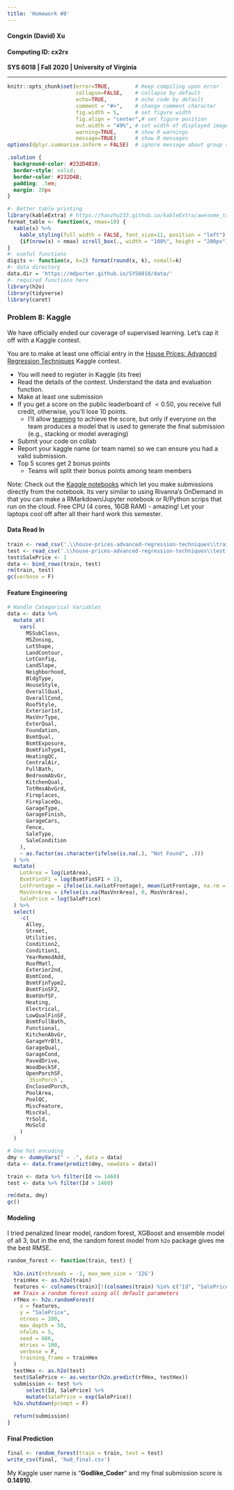```yaml
---
title: 'Homework #8'
---
```


#### Congxin (David) Xu
#### Computing ID: cx2rx

**SYS 6018 | Fall 2020 | University of Virginia **

*******************************************

<!--- Below are global settings for knitr. You can override any of them by adding the changes to individual chunks --->

```r
knitr::opts_chunk$set(error=TRUE,        # Keep compiling upon error
                      collapse=FALSE,    # collapse by default
                      echo=TRUE,         # echo code by default
                      comment = "#>",    # change comment character
                      fig.width = 5,     # set figure width
                      fig.align = "center",# set figure position
                      out.width = "49%", # set width of displayed images
                      warning=TRUE,      # show R warnings
                      message=TRUE)      # show R messages
options(dplyr.summarise.inform = FALSE)  # ignore message about group structure
```

<!--- Solution Region --->
```css
.solution {
  background-color: #232D4B10;
  border-style: solid;
  border-color: #232D4B;
  padding: .5em;
  margin: 20px
}
```


<!--- Load Required R packages here --->
```r
#- Better table printing
library(kableExtra) # https://haozhu233.github.io/kableExtra/awesome_table_in_html.html
format_table <- function(x, nmax=10) {
  kable(x) %>% 
    kable_styling(full_width = FALSE, font_size=11, position = "left") %>% 
    {if(nrow(x) > nmax) scroll_box(., width = "100%", height = "200px") else .}
}
#- useful functions
digits <- function(x, k=2) format(round(x, k), nsmall=k)
#- data directory
data.dir = 'https://mdporter.github.io/SYS6018/data/'
#- required functions here
library(h2o)
library(tidyverse)
library(caret)
```




### Problem 8: Kaggle 

We have officially ended our coverage of supervised learning. Let's cap it off with a Kaggle contest. 

You are to make at least one official entry in the [House Prices: Advanced Regression Techniques](https://www.kaggle.com/c/house-prices-advanced-regression-techniques/overview) Kaggle contest. 

- You will need to register in Kaggle (its free)
- Read the details of the contest. Understand the data and evaluation function.
- Make at least one submission
- If you get a score on the public leaderboard of $<0.50$, you receive full credit, otherwise, you'll lose 10 points. 
    - I'll allow [teaming](https://www.kaggle.com/c/house-prices-advanced-regression-techniques/team) to achieve the score, but only if everyone on the team produces a model that is used to generate the final submission (e.g., stacking or model averaging)
- Submit your code on collab
- Report your kaggle name (or team name) so we can ensure you had a valid submission. 
- Top 5 scores get 2 bonus points
    - Teams will split their bonus points among team members


Note: Check out the [Kaggle notebooks](https://www.kaggle.com/docs/notebooks) which let you make submissions directly from the notebook. Its very similar to using Rivanna's OnDemand in that you can make a RMarkdown/Jupyter notebook or R/Python scrips that run on the cloud. Free CPU (4 cores, 16GB RAM) - amazing! Let your laptops cool off after all their hard work this semester. 

#### Data Read In
```r
train <- read_csv('.\\house-prices-advanced-regression-techniques\\train.csv') # 1460
test <- read_csv('.\\house-prices-advanced-regression-techniques\\test.csv') # Id start with 1461
test$SalePrice <- 1
data <- bind_rows(train, test)
rm(train, test)
gc(verbose = F)
```
#### Feature Engineering
```r
# Handle Categorical Variables
data <- data %>%
  mutate_at(
    vars(
      MSSubClass,
      MSZoning,
      LotShape,
      LandContour,
      LotConfig,
      LandSlope,
      Neighborhood,
      BldgType,
      HouseStyle,
      OverallQual,
      OverallCond,
      RoofStyle,
      Exterior1st,
      MasVnrType,
      ExterQual,
      Foundation,
      BsmtQual,
      BsmtExposure,
      BsmtFinType1,
      HeatingQC,
      CentralAir,
      FullBath,
      BedroomAbvGr,
      KitchenQual,
      TotRmsAbvGrd,
      Fireplaces,
      FireplaceQu,
      GarageType,
      GarageFinish,
      GarageCars,
      Fence,
      SaleType,
      SaleCondition
    ),
    ~ as.factor(as.character(ifelse(is.na(.), "Not Found", .)))
  ) %>% 
  mutate(
    LotArea = log(LotArea),
    BsmtFinSF1 = log(BsmtFinSF1 + 1),
    LotFrontage = ifelse(is.na(LotFrontage), mean(LotFrontage, na.rm = T), LotFrontage),
    MasVnrArea = ifelse(is.na(MasVnrArea), 0, MasVnrArea),
    SalePrice = log(SalePrice)
  ) %>%
  select(
    -c(
      Alley,
      Street,
      Utilities,
      Condition2,
      Condition1,
      YearRemodAdd,
      RoofMatl,
      Exterior2nd,
      BsmtCond,
      BsmtFinType2,
      BsmtFinSF2,
      BsmtUnfSF,
      Heating,
      Electrical,
      LowQualFinSF,
      BsmtFullBath,
      Functional,
      KitchenAbvGr,
      GarageYrBlt,
      GarageQual,
      GarageCond,
      PavedDrive,
      WoodDeckSF,
      OpenPorchSF,
      `3SsnPorch`,
      EnclosedPorch,
      PoolArea,
      PoolQC,
      MiscFeature,
      MiscVal,
      YrSold,
      MoSold
    )
  )

# One hot encoding
dmy <- dummyVars(" ~ .", data = data)
data <- data.frame(predict(dmy, newdata = data))

train <- data %>% filter(Id <= 1460)
test <- data %>% filter(Id > 1460)

rm(data, dmy)
gc()
```

#### Modeling
I tried penalized linear model, random forest, XGBoost and ensemble model of all 3, but in the end, the random forest model from `h2o` package gives me the best RMSE.

```r
random_forest <- function(train, test) {
  
  h2o.init(nthreads = -1, max_mem_size = '12G')
  trainHex <- as.h2o(train)
  features <- colnames(train)[!(colnames(train) %in% c("Id", "SalePrice"))]
  ## Train a random forest using all default parameters
  rfHex <- h2o.randomForest(
    x = features,
    y = "SalePrice",
    ntrees = 200,
    max_depth = 50,
    nfolds = 5,
    seed = 666,
    mtries = 100,
    verbose = F,
    training_frame = trainHex
  )
  testHex <- as.h2o(test)
  test$SalePrice <- as.vector(h2o.predict(rfHex, testHex))
  submission <- test %>% 
      select(Id, SalePrice) %>% 
      mutate(SalePrice = exp(SalePrice))
  h2o.shutdown(prompt = F)
  
  return(submission)
}
```

#### Final Prediction
```r
final <- random_forest(train = train, test = test)
write_csv(final, 'hw8_final.csv')
```

My Kaggle user name is "**Godlike_Coder**" and my final submission score is **0.14910**. 